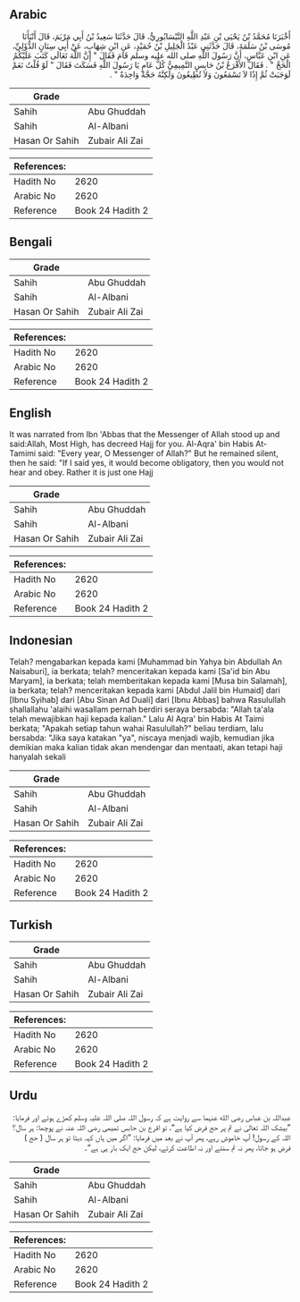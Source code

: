 ## Arabic


<div dir="rtl" lang="ar" style={{fontSize:'larger',backgroundColor:'#f8f9fa',padding:20}}>
أَخْبَرَنَا مُحَمَّدُ بْنُ يَحْيَى بْنِ عَبْدِ اللَّهِ النَّيْسَابُورِيُّ، قَالَ حَدَّثَنَا سَعِيدُ بْنُ أَبِي مَرْيَمَ، قَالَ أَنْبَأَنَا مُوسَى بْنُ سَلَمَةَ، قَالَ حَدَّثَنِي عَبْدُ الْجَلِيلِ بْنُ حُمَيْدٍ، عَنِ ابْنِ شِهَابٍ، عَنْ أَبِي سِنَانٍ الدُّؤَلِيِّ، عَنِ ابْنِ عَبَّاسٍ، أَنَّ رَسُولَ اللَّهِ صلى الله عليه وسلم قَامَ فَقَالَ ‏"‏ إِنَّ اللَّهَ تَعَالَى كَتَبَ عَلَيْكُمُ الْحَجَّ ‏"‏ ‏.‏ فَقَالَ الأَقْرَعُ بْنُ حَابِسٍ التَّمِيمِيُّ كُلُّ عَامٍ يَا رَسُولَ اللَّهِ فَسَكَتَ فَقَالَ ‏"‏ لَوْ قُلْتُ نَعَمْ لَوَجَبَتْ ثُمَّ إِذًا لاَ تَسْمَعُونَ وَلاَ تُطِيعُونَ وَلَكِنَّهُ حَجَّةٌ وَاحِدَةٌ ‏"‏ ‏.‏
</div>
<div style={{backgroundColor:'#f8f9fa',padding:20, marginBottom: 10}}><table> <thead> <tr> <th>Grade</th> <th></th> </tr> </thead> <tbody> <tr><td>Sahih</td><td>Abu Ghuddah</td></tr><tr><td>Sahih</td><td>Al-Albani</td></tr><tr><td>Hasan Or Sahih</td><td>Zubair Ali Zai</td></tr></tbody></table><table> <thead> <tr> <th>References:</th> <th></th> </tr> </thead> <tbody><tr><td>Hadith No</td><td>2620</td></tr><tr><td>Arabic No</td><td>2620</td></tr><tr><td>Reference</td><td>Book 24 Hadith 2</td></tr></tbody></table></div>

## Bengali


<div dir="ltr" lang="bn" style={{fontSize:'larger',backgroundColor:'#f8f9fa',padding:20}}>

</div>
<div style={{backgroundColor:'#f8f9fa',padding:20, marginBottom: 10}}><table> <thead> <tr> <th>Grade</th> <th></th> </tr> </thead> <tbody> <tr><td>Sahih</td><td>Abu Ghuddah</td></tr><tr><td>Sahih</td><td>Al-Albani</td></tr><tr><td>Hasan Or Sahih</td><td>Zubair Ali Zai</td></tr></tbody></table><table> <thead> <tr> <th>References:</th> <th></th> </tr> </thead> <tbody><tr><td>Hadith No</td><td>2620</td></tr><tr><td>Arabic No</td><td>2620</td></tr><tr><td>Reference</td><td>Book 24 Hadith 2</td></tr></tbody></table></div>

## English


<div dir="ltr" lang="en" style={{fontSize:'larger',backgroundColor:'#f8f9fa',padding:20}}>
It was narrated from Ibn 'Abbas that the Messenger of Allah stood up and said:Allah, Most High, has decreed Hajj for you. Al-Aqra' bin Habis At-Tamimi said: "Every year, O Messenger of Allah?" But he remained silent, then he said: "If I said yes, it would become obligatory, then you would not hear and obey. Rather it is just one Hajj
</div>
<div style={{backgroundColor:'#f8f9fa',padding:20, marginBottom: 10}}><table> <thead> <tr> <th>Grade</th> <th></th> </tr> </thead> <tbody> <tr><td>Sahih</td><td>Abu Ghuddah</td></tr><tr><td>Sahih</td><td>Al-Albani</td></tr><tr><td>Hasan Or Sahih</td><td>Zubair Ali Zai</td></tr></tbody></table><table> <thead> <tr> <th>References:</th> <th></th> </tr> </thead> <tbody><tr><td>Hadith No</td><td>2620</td></tr><tr><td>Arabic No</td><td>2620</td></tr><tr><td>Reference</td><td>Book 24 Hadith 2</td></tr></tbody></table></div>

## Indonesian


<div dir="ltr" lang="id" style={{fontSize:'larger',backgroundColor:'#f8f9fa',padding:20}}>
Telah? mengabarkan kepada kami [Muhammad bin Yahya bin Abdullah An Naisaburi], ia berkata; telah? menceritakan kepada kami [Sa'id bin Abu Maryam], ia berkata; telah memberitakan kepada kami [Musa bin Salamah], ia berkata; telah? menceritakan kepada kami [Abdul Jalil bin Humaid] dari [Ibnu Syihab] dari [Abu Sinan Ad Duali] dari [Ibnu Abbas] bahwa Rasulullah shallallahu 'alaihi wasallam pernah berdiri seraya bersabda: "Allah ta'ala telah mewajibkan haji kepada kalian." Lalu Al Aqra' bin Habis At Taimi berkata; "Apakah setiap tahun wahai Rasulullah?" beliau terdiam, lalu bersabda: "Jika saya katakan "ya", niscaya menjadi wajib, kemudian jika demikian maka kalian tidak akan mendengar dan mentaati, akan tetapi haji hanyalah sekali
</div>
<div style={{backgroundColor:'#f8f9fa',padding:20, marginBottom: 10}}><table> <thead> <tr> <th>Grade</th> <th></th> </tr> </thead> <tbody> <tr><td>Sahih</td><td>Abu Ghuddah</td></tr><tr><td>Sahih</td><td>Al-Albani</td></tr><tr><td>Hasan Or Sahih</td><td>Zubair Ali Zai</td></tr></tbody></table><table> <thead> <tr> <th>References:</th> <th></th> </tr> </thead> <tbody><tr><td>Hadith No</td><td>2620</td></tr><tr><td>Arabic No</td><td>2620</td></tr><tr><td>Reference</td><td>Book 24 Hadith 2</td></tr></tbody></table></div>

## Turkish


<div dir="ltr" lang="tr" style={{fontSize:'larger',backgroundColor:'#f8f9fa',padding:20}}>

</div>
<div style={{backgroundColor:'#f8f9fa',padding:20, marginBottom: 10}}><table> <thead> <tr> <th>Grade</th> <th></th> </tr> </thead> <tbody> <tr><td>Sahih</td><td>Abu Ghuddah</td></tr><tr><td>Sahih</td><td>Al-Albani</td></tr><tr><td>Hasan Or Sahih</td><td>Zubair Ali Zai</td></tr></tbody></table><table> <thead> <tr> <th>References:</th> <th></th> </tr> </thead> <tbody><tr><td>Hadith No</td><td>2620</td></tr><tr><td>Arabic No</td><td>2620</td></tr><tr><td>Reference</td><td>Book 24 Hadith 2</td></tr></tbody></table></div>

## Urdu


<div dir="rtl" lang="ur" style={{fontSize:'larger',backgroundColor:'#f8f9fa',padding:20}}>
عبداللہ بن عباس رضی الله عنہما سے روایت ہے کہ رسول اللہ صلی اللہ علیہ وسلم کھڑے ہوئے اور فرمایا: ”بیشک اللہ تعالیٰ نے تم پر حج فرض کیا ہے“، تو اقرع بن حابس تمیمی رضی اللہ عنہ نے پوچھا: ہر سال؟ اللہ کے رسول! آپ خاموش رہے، پھر آپ نے بعد میں فرمایا: ”اگر میں ہاں کہہ دیتا تو ہر سال ( حج ) فرض ہو جاتا، پھر نہ تم سنتے اور نہ اطاعت کرتے، لیکن حج ایک بار ہی ہے“۔
</div>
<div style={{backgroundColor:'#f8f9fa',padding:20, marginBottom: 10}}><table> <thead> <tr> <th>Grade</th> <th></th> </tr> </thead> <tbody> <tr><td>Sahih</td><td>Abu Ghuddah</td></tr><tr><td>Sahih</td><td>Al-Albani</td></tr><tr><td>Hasan Or Sahih</td><td>Zubair Ali Zai</td></tr></tbody></table><table> <thead> <tr> <th>References:</th> <th></th> </tr> </thead> <tbody><tr><td>Hadith No</td><td>2620</td></tr><tr><td>Arabic No</td><td>2620</td></tr><tr><td>Reference</td><td>Book 24 Hadith 2</td></tr></tbody></table></div>